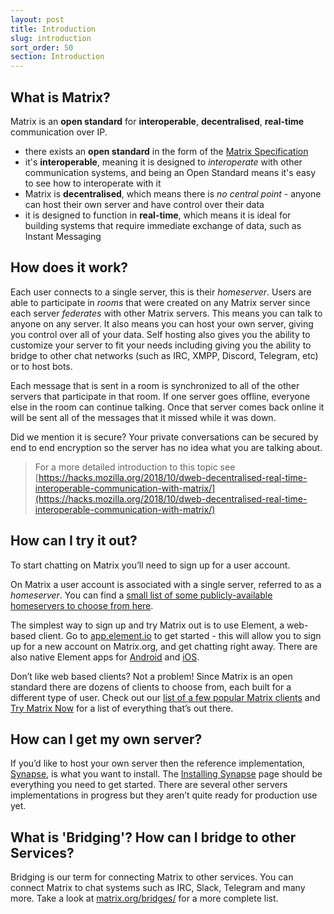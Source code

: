 ```yaml
---
layout: post
title: Introduction
slug: introduction
sort_order: 50
section: Introduction
---
```


## What is Matrix?

Matrix is an **open standard** for **interoperable**, **decentralised**, **real-time** communication over IP.

* there exists an **open standard** in the form of the [Matrix Specification](https://matrix.org/docs/spec/)
* it's **interoperable**, meaning it is designed to *interoperate* with other communication systems, and being an Open Standard means it's easy to see how to interoperate with it
* Matrix is **decentralised**, which means there is *no central point* - anyone can host their own server and have control over their data
* it is designed to function in **real-time**, which means it is ideal for building systems that require immediate exchange of data, such as Instant Messaging

## How does it work?

Each  user connects to a single server, this is their *homeserver*. Users are
able to participate in *rooms* that were created on any Matrix server since
each server *federates* with other Matrix servers. This means you can talk to
anyone on any server. It also means you can host your own server, giving you
control over all of your data. Self hosting also gives you the ability to
customize your server to fit your needs including giving you the ability to
bridge to other chat networks (such as IRC, XMPP, Discord, Telegram, etc) or to
host bots.

Each message that is sent in a room is synchronized to all of the other servers
that participate in that room. If one server goes offline, everyone else in the
room can continue talking. Once that server comes back online it will be sent
all of the messages that it missed while it was down.

Did we mention it is secure? Your private conversations can be secured by end
to end encryption so the server has no idea what you are talking about.

> For a more detailed introduction to this topic see [https://hacks.mozilla.org/2018/10/dweb-decentralised-real-time-interoperable-communication-with-matrix/](https://hacks.mozilla.org/2018/10/dweb-decentralised-real-time-interoperable-communication-with-matrix/)

## How can I try it out?

To start chatting on Matrix you’ll need to sign up for a user account.

On Matrix a user account is associated with a single server, referred to as a
*homeserver*. You can find a [small list of some publicly-available homeservers
to choose from here](https://joinmatrix.org/servers/).

The simplest way to sign up and try Matrix out is to use Element, a web-based
client. Go to [app.element.io](https://app.element.io/) to get started - this will
allow you to sign up for a new account on Matrix.org, and get chatting right
away. There are also native Element apps for [Android](https://play.google.com/store/apps/details?id=im.vector.app) and [iOS](https://apps.apple.com/us/app/element-previously-riot-im/id1083446067).

Don’t like web based clients? Not a problem! Since Matrix is an open standard
there are dozens of clients to choose from, each built for a different type of
user. Check out our [list of a few popular Matrix clients](https://matrix.org/clients/) and [Try Matrix Now](https://matrix.org/docs/projects/try-matrix-now/) for a list of everything that’s out there.

## How can I get my own server?

If you’d like to host your own server then the reference implementation,
[Synapse](https://github.com/matrix-org/synapse), is what you want to install.
The [Installing Synapse](https://matrix.org/docs/guides/installing-synapse)
page should be everything you need to get started. There are several other
servers implementations in progress but they aren’t quite ready for production
use yet.

## What is 'Bridging'? How can I bridge to other Services?

Bridging is our term for connecting Matrix to other services. You can connect
Matrix to chat systems such as IRC, Slack, Telegram and many more. Take a look
at [matrix.org/bridges/](https://matrix.org/bridges/) for a more complete list.
